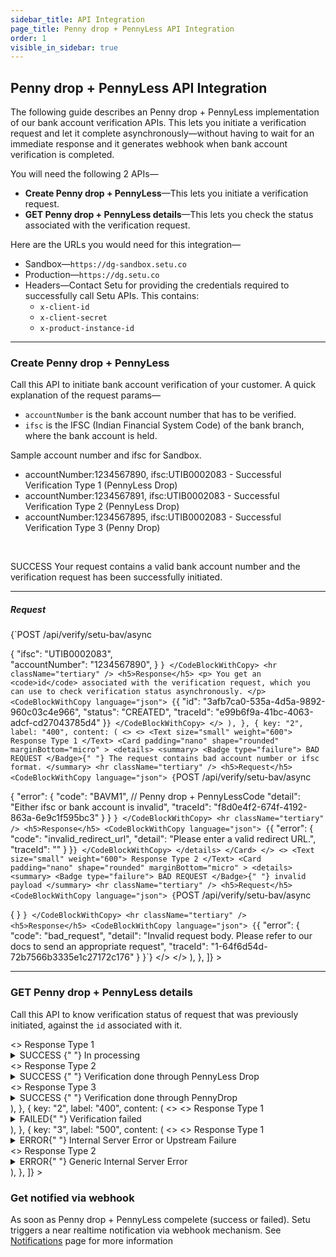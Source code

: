 ```yaml
---
sidebar_title: API Integration
page_title: Penny drop + PennyLess API Integration
order: 1
visible_in_sidebar: true
---
```


## Penny drop + PennyLess API Integration

The following guide describes an Penny drop + PennyLess implementation of our bank account verification APIs. This lets you initiate a verification request and let it complete asynchronously—without having to wait for an immediate response and it generates webhook when bank account verification is completed.

You will need the following 2 APIs—

-   **Create Penny drop + PennyLess**—This lets you initiate a verification request.
-   **GET Penny drop + PennyLess details**—This lets you check the status associated with the verification request.

Here are the URLs you would need for this integration—

-   Sandbox—`https://dg-sandbox.setu.co`
-   Production—`https://dg.setu.co`
-   Headers—Contact Setu for providing the credentials required to successfully call Setu APIs. This contains:
    -   `x-client-id`
    -   `x-client-secret`
    -   `x-product-instance-id`

<hr class="primary" />

### Create Penny drop + PennyLess

Call this API to initiate bank account verification of your customer. A quick explanation of the request params—

-   `accountNumber` is the bank account number that has to be verified.
-   `ifsc` is the IFSC (Indian Financial System Code) of the bank branch, where the bank account is held.

<Callout type="tip">
  Sample account number and ifsc for Sandbox.

-   accountNumber:1234567890, ifsc:UTIB0002083 - Successful Verification Type 1 (PennyLess Drop)
-   accountNumber:1234567891, ifsc:UTIB0002083 - Successful Verification Type 2 (PennyLess Drop)
-   accountNumber:1234567895, ifsc:UTIB0002083 - Successful Verification Type 3 (Penny Drop)

</Callout>

<br />
<Row>
    <Portion desktopSpan="whole">
        <Tabs
            tabs={[
                {
                    key: "1",
                    label: "200",
                    content: (
                        <>
                            <p>
                                <Badge type="success">SUCCESS</Badge> Your
                                request contains a valid bank account number and
                                the verification request has been successfully
                                initiated.
                            </p>
                            <hr className="tertiary" />
                            <h5>Request</h5>
                            <CodeBlockWithCopy language="json">
                                {`POST  /api/verify/setu-bav/async
 
{ 
  "ifsc": "UTIB0002083",  
  "accountNumber": "1234567890", 
} `}
                            </CodeBlockWithCopy>
                            <hr className="tertiary" />
                            <h5>Response</h5>
                            <p>
                                You get an <code>id</code> associated with the
                                verification request, which you can use to check
                                verification status asynchronously.
                            </p>
                            <CodeBlockWithCopy language="json">
                                {`{
    "id": "3afb7ca0-535a-4d5a-9892-960c03c4e966",
    "status": "CREATED",
    "traceId": "e99b6f9a-41bc-4063-adcf-cd27043785d4"
}`}
                            </CodeBlockWithCopy>
                        </>
                    ),
                },
                {
                    key: "2",
                    label: "400",
                    content: (
                        <>
                            <>
                                <Text size="small" weight="600">
                                    Response Type 1
                                </Text>
                                <Card
                                    padding="nano"
                                    shape="rounded"
                                    marginBottom="micro"
                                >
                                    <details>
                                        <summary>
                                            <Badge type="failure">
                                                BAD REQUEST
                                            </Badge>{" "}
                                            The request contains bad account
                                            number or ifsc format.
                                        </summary>
                                        <hr className="tertiary" />
                                        <h5>Request</h5>
                                        <CodeBlockWithCopy language="json">
                                            {`POST /api/verify/setu-bav/async 
 
{
    "error": {
        "code": "BAVM1", // Penny drop + PennyLessCode
        "detail": "Either ifsc or bank account is invalid",
        "traceId": "f8d0e4f2-674f-4192-863a-6e9c1f595bc3"
    }
} `}
                                        </CodeBlockWithCopy>
                                        <hr className="tertiary" />
                                        <h5>Response</h5>
                                        <CodeBlockWithCopy language="json">
                                            {`{ 
    "error": { 
        "code": "invalid_redirect_url", 
        "detail": "Please enter a valid redirect URL.", 
        "traceId": "" 
    } 
}`}
                                        </CodeBlockWithCopy>
                                    </details>
                                </Card>
                            </>
                            <>
                                <Text size="small" weight="600">
                                    Response Type 2
                                </Text>
                                <Card
                                    padding="nano"
                                    shape="rounded"
                                    marginBottom="micro"
                                >
                                    <details>
                                        <summary>
                                            <Badge type="failure">
                                                BAD REQUEST
                                            </Badge>{" "}
                                            invalid payload
                                        </summary>
                                        <hr className="tertiary" />
                                        <h5>Request</h5>
                                        <CodeBlockWithCopy language="json">
                                            {`POST /api/verify/setu-bav/async 
 
{ 
} `}
                                        </CodeBlockWithCopy>
                                        <hr className="tertiary" />
                                        <h5>Response</h5>
                                        <CodeBlockWithCopy language="json">
                                            {`{
    "error": {
        "code": "bad_request",
        "detail": "Invalid request body. Please refer to our docs to send an appropriate request",
        "traceId": "1-64f6d54d-72b7566b3335e1c27172c176"
    }
}`}
                                        </CodeBlockWithCopy>
                                    </details>
                                </Card>
                            </>
                        </>
                    ),
                },
            ]}
        ></Tabs>
    </Portion>
</Row>

<hr class="primary" />

### GET Penny drop + PennyLess details

Call this API to know verification status of request that was previously initiated, against the `id` associated with it.

<Row>
    <Portion desktopSpan="whole">
        <Tabs
            tabs={[
                {
                    key: "1",
                    label: "200",
                    content: (
                        <>
                            <>
                                <Text size="small" weight="600">
                                    Response Type 1
                                </Text>
                                <Card
                                    padding="nano"
                                    shape="rounded"
                                    marginBottom="micro"
                                >
                                    <details>
                                        <summary>
                                            <Badge type="success">
                                                SUCCESS
                                            </Badge>{" "}
                                            In processing
                                        </summary>
                                        <hr className="tertiary" />
                                        <h5>Request</h5>
                                        <CodeBlockWithCopy language="json">
                                            {`GET /api/verify/setu-bav/:requestId`}
                                        </CodeBlockWithCopy>
                                        <hr className="tertiary" />
                                        <h5>Response</h5>
                                        <CodeBlockWithCopy language="json">
                                            {`{
    "id": "3afb7ca0-535a-4d5a-9892-960c03c4e966",
    "status": "IN_PROGRESS",
    "traceId": "e99b6f9a-41bc-4063-adcf-cd27043785d4"
}`}
                                        </CodeBlockWithCopy>
                                    </details>
                                </Card>
                            </>
                            <>
                                <Text size="small" weight="600">
                                    Response Type 2
                                </Text>
                                <Card
                                    padding="nano"
                                    shape="rounded"
                                    marginBottom="micro"
                                >
                                    <details>
                                        <summary>
                                            <Badge type="success">
                                                SUCCESS
                                            </Badge>{" "}
                                            Verification done through PennyLess
                                            Drop
                                        </summary>
                                        <hr className="tertiary" />
                                        <h5>Request</h5>
                                        <CodeBlockWithCopy language="json">
                                            {`GET /api/verify/setu-bav/:requestId`}
                                        </CodeBlockWithCopy>
                                        <hr className="tertiary" />
                                        <h5>Response</h5>
                                        <CodeBlockWithCopy language="json">
                                            {`{
    "id": "50c4b0a4-7de2-4eb3-9d78-153fb4d9991d",
    "status": "SUCCESS",
    "fulfillmentType": "PENNYLESS",
    "data": {
        "bankAccountNumber": "1234567890",
        "bankAccountIfsc": "UTIB0002083",
        "bankAccountName": "PAVANKUMAR KAMAT BIZ",
        "ifscCrossCheck": true,
        "ifscDetails": { // if ifscCrossCheck is true
            "name": "Axis Bank",
            "branch": "KAPODRA, SURAT",
            "center": "SURAT",
            "district": "SURAT",
            "state": "GUJARAT",
            "address": "J R SQUARE, MAMTA PARK - 1 KAPODRA, VARACHHA MAIN ROAD,  SURAT - 395 006",
            "contact": "+919824188896",
            "imps": "true",
            "rtgs": "true",
            "city": "SURAT",
            "iso3166": "IN-GJ",
            "neft": "true",
            "micr": "395211016",
            "upi": "true",
            "swift": ""
        },
        "entityType": "MERCHANT", // or 'INDIVIDUAL'
        "merchantDetails": { // if entityType is MERCHANT
            "mccCode": "1520",
            "identifier": {
                "merchantType": "SMALL",
                "merchantGenre": "OFFLINE",
                "onBoardingType": "BANK"
            },
            "name": {
                "brand": "praimports",
                "legal": "Indian",
                "franchise": "rajababuimpor"
            },
            "ownership": {
                "type": "PRIVATE"
            }
        }
    },
    "traceId": "1ab2fbc8-5b10-4358-8a87-a46592b89a6b"
}`}
                                        </CodeBlockWithCopy>
                                    </details>
                                </Card>
                            </>
                            <>
                                <Text size="small" weight="600">
                                    Response Type 3
                                </Text>
                                <Card
                                    padding="nano"
                                    shape="rounded"
                                    marginBottom="micro"
                                >
                                    <details>
                                        <summary>
                                            <Badge type="success">
                                                SUCCESS
                                            </Badge>{" "}
                                            Verification done through PennyDrop
                                        </summary>
                                        <hr className="tertiary" />
                                        <h5>Request</h5>
                                        <CodeBlockWithCopy language="json">
                                            {`GET /api/verify/setu-bav/:requestId`}
                                        </CodeBlockWithCopy>
                                        <hr className="tertiary" />
                                        <h5>Response</h5>
                                        <CodeBlockWithCopy language="json">
                                            {`{
    "id": "3afb7ca0-535a-4d5a-9892-960c03c4e966",
    "status": "SUCCESS",
    "fulfillmentType": "PENNYDROP",
    "data": {
        // No "entityType" and "merchantDetails" in case of PennyDrop
        "bankAccountNumber": "1234567890",
        "bankAccountIfsc": "ABCD0123456",
        "bankAccountName": "Test User Name",
        "ifscCrossCheck": true,
        "ifscDetails": {
            "name": "State Bank of India",
            "branch": "CANTONMENT, BARODA",
            "center": "BARODA",
            "district": "BARODA",
            "state": "GUJARAT",
            "address": "BARODA MUNICIPAL CORPN. SHOPPING COMPLEX,NEAR FATEHGUNJ PETROL PUMP ,FATEHGUNJ BARODA ,PIN - 390002",
            "contact": "+912652795129",
            "imps": "true",
            "rtgs": "true",
            "city": "VADODARA",
            "iso3166": "IN-GJ",
            "neft": "true",
            "micr": "390002022",
            "upi": "true",
            "swift": ""
        }
    },
    "traceId": "cf7d0e36-1eb8-46b1-ac66-e0576d4d18f1"
}`}
                                        </CodeBlockWithCopy>
                                    </details>
                                </Card>
                            </>
                        </>
                    ),
                },
                {
                    key: "2",
                    label: "400",
                    content: (
                        <>
                            <>
                                <Text size="small" weight="600">
                                    Response Type 1
                                </Text>
                                <Card
                                    padding="nano"
                                    shape="rounded"
                                    marginBottom="micro"
                                >
                                    <details>
                                        <summary>
                                            <Badge type="failure">FAILED</Badge>{" "}
                                            Verification failed
                                        </summary>
                                        <hr className="tertiary" />
                                        <h5>Request</h5>
                                        <CodeBlockWithCopy language="json">
                                            {`GET /api/verify/setu-bav/:requestId`}
                                        </CodeBlockWithCopy>
                                        <hr className="tertiary" />
                                        <h5>Response</h5>
                                        <CodeBlockWithCopy language="json">
                                            {`{
    "error": {
        "code": "BAV52", // Penny drop + PennyLessCODE
        "detail": "Invalid account", // Penny drop + PennyLessCODE description
        "traceId": "38e6b7c5-7e64-47b0-975b-26bf07efbc58"
    }
}`}
                                        </CodeBlockWithCopy>
                                    </details>
                                </Card>
                            </>
                        </>
                    ),
                },
                {
                    key: "3",
                    label: "500",
                    content: (
                        <>
                            <>
                                <Text size="small" weight="600">
                                    Response Type 1
                                </Text>
                                <Card
                                    padding="nano"
                                    shape="rounded"
                                    marginBottom="micro"
                                >
                                    <details>
                                        <summary>
                                            <Badge type="failure">ERROR</Badge>{" "}
                                            Internal Server Error or Upstream
                                            Failure
                                        </summary>
                                        <hr className="tertiary" />
                                        <h5>Request</h5>
                                        <CodeBlockWithCopy language="json">
                                            {`GET /api/verify/setu-bav/:requestId`}
                                        </CodeBlockWithCopy>
                                        <hr className="tertiary" />
                                        <h5>Response</h5>
                                        <CodeBlockWithCopy language="json">
                                            {`{
    "error": {
        "code": "BAV2000", // or BAV2001 for internal error
        "detail": "Upsteam error", // Penny drop + PennyLessCODE description
        "traceId": "38e6b7c5-7e64-47b0-975b-26bf07efbc58"
    }
}`}
                                        </CodeBlockWithCopy>
                                    </details>
                                </Card>
                            </>
                            <>
                                <Text size="small" weight="600">
                                    Response Type 2
                                </Text>
                                <Card
                                    padding="nano"
                                    shape="rounded"
                                    marginBottom="micro"
                                >
                                    <details>
                                        <summary>
                                            <Badge type="failure">ERROR</Badge>{" "}
                                            Generic Internal Server Error
                                        </summary>
                                        <hr className="tertiary" />
                                        <h5>Request</h5>
                                        <CodeBlockWithCopy language="json">
                                            {`GET /api/verify/setu-bav/:requestId`}
                                        </CodeBlockWithCopy>
                                        <hr className="tertiary" />
                                        <h5>Response</h5>
                                        <CodeBlockWithCopy language="json">
                                            {`{
    "error": {
        "code": "internal_server_error",
        "detail": "Internal server error",
        "traceId": "38e6b7c5-7e64-47b0-975b-26bf07efbc58"
    }
}`}
                                        </CodeBlockWithCopy>
                                    </details>
                                </Card>
                            </>
                        </>
                    ),
                },
            ]}
        ></Tabs>
    </Portion>
</Row>

### Get notified via webhook

As soon as Penny drop + PennyLess compelete (success or failed). Setu triggers a near realtime notification via webhook mechanism.
See <a href="./notifications" target="_blank">Notifications</a> page for more information

<WasPageHelpful />
